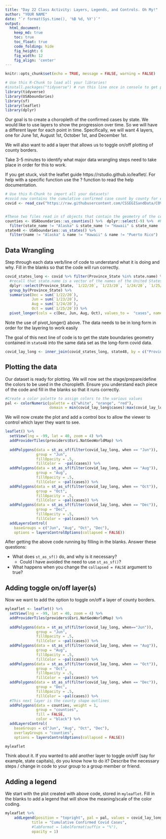 ```yaml
---
title: "Day 22 Class Activity: Layers, Legends, and Controls. Oh My!"
author: "YOUR NAME"
date: "`r format(Sys.time(), '%B %d, %Y')`"
output:
  html_document:  
    keep_md: true
    toc: true
    toc_float: true
    code_folding: hide
    fig_height: 6
    fig_width: 12
    fig_align: 'center'
---
```


```r
knitr::opts_chunk$set(echo = TRUE, message = FALSE, warning = FALSE)
```

```r
# Use this R-Chunk to load all your libraries!
#install.packages("tidyverse") # run this line once in console to get package
library(tidyverse)
library(USAboundaries)
library(sf)
library(leaflet)
library(dplyr)
```


Our goal is to create a choropleth of the confirmed cases by state. We would like to use layers to show the progression over time. So we will have a different layer for each point in time. Specifically, we will want 4 layers, one for June 1st, August 1st, October 1st, and December 1st. 

We will also want to add a layer that allows us to toggle on/off plotting of county borders.


Take 3-5 minutes to identify what major data wrangling steps need to take place in order for this to work.

If you get stuck, visit the leaflet guide https://rstudio.github.io/leaflet/. For help with a specific function use the ? function to read the help documentation. 


```r
# Use this R-Chunk to import all your datasets!
#covid now contains the cumulative confirmed case count by county for every day since the start of the pandemic
covid <- read_csv("https://raw.githubusercontent.com/CSSEGISandData/COVID-19/master/csse_covid_19_data/csse_covid_19_time_series/time_series_covid19_confirmed_US.csv")


#These two files read in sf objects that contain the geometry of the counties and states respectively
counties <- USAboundaries::us_counties() %>%  dplyr::select(-9) %>%  #Removing the 9th column because it has the same name as another column, 'state_name'
  filter(state_name != "Alaska" & state_name != "Hawaii" & state_name != "Puerto Rico")
state48 <- USAboundaries::us_states() %>%  
  filter(name != "Alaska" & name != "Hawaii" & name != "Puerto Rico")
```

## Data Wrangling

Step through each data verb/line of code to understand what it is doing and why.
Fill in the blanks so that the code will run correctly.

```r
covid_states_long <- covid %>% filter(Province_State %in% state.name) %>% 
  #recall that state.name is a vector of the names of the United States that comes built in to base R.
  dplyr::select(Province_State, `1/22/20`, `1/23/20`, `1/24/20`, `1/25/20`) %>% 
  group_by(Province_State) %>% 
  summarise(Dec = sum(`1/22/20`),
            Jun = sum(`1/23/20`),
            Aug = sum(`1/24/20`),
            Oct = sum(`1/25/20`)) %>% 
  pivot_longer(cols = c(Dec, Jun, Aug, Oct), values_to =  "cases", names_to = "when")
```

Note the use of pivot_longer() above. The data needs to be in long form in order for the layering to work easily

The goal of this next line of code is to get the state boundaries geometry contained in `state48` into the same data set as the long-form covid data.

```r
covid_lay_long <- inner_join(covid_states_long, state48, by = c("Province_State" = "name"))
```

## Plotting the data

Our dataset is ready for plotting. We will now set the stage/prepare/define the colors to be used in the choropleth. Ensure you understand each piece of the code and fill in the blanks so that it runs correctly.

```r
#Create a color palette to assign colors to the various values
pal <- colorNumeric(palette = c("white", "orange", "red"),
                    domain = min(covid_lay_long$cases):max(covid_lay_long$cases))
```

We will now create the plot and add a control box to allow the viewer to control which layer they want to see.

```r
leaflet() %>% 
  setView(lng = -99, lat = 40, zoom = 4) %>% 
  addProviderTiles(providers$Esri.NatGeoWorldMap) %>%
  
  addPolygons(data = st_as_sf(filter(covid_lay_long, when == "Jun")),
              group = "Jun",
              fillOpacity = .5,
              fillColor =  ~pal(cases)) %>% 
  addPolygons(data = st_as_sf(filter(covid_lay_long, when == "Aug")),
              group = "Aug",
              fillOpacity = .5,
              fillColor = ~pal(cases)) %>% 
  addPolygons(data = st_as_sf(filter(covid_lay_long, when == "Oct")),
              group = "Oct",
              fillOpacity = .5,
              fillColor = ~pal(cases)) %>% 
  addPolygons(data = st_as_sf(filter(covid_lay_long, when == "Dec")),
              group = "Dec",
              fillOpacity = .5,
              fillColor = ~pal(cases)) %>% 
  addLayersControl(
    baseGroups = c("Jun", "Aug", "Oct", "Dec"),
    options = layersControlOptions(collapsed = FALSE)) 
```

After getting the above code running by filling in the blanks. Answer these questions:

-   What does `st_as_sf()` do, and why is it necessary?
    -   Could I have avoided the need to use `st_as_sf()`?
-   What happens when you change the `collapsed = FALSE` argument to true?


## Adding toggle on/off layer(s)

Now we want to add the option to toggle on/off a layer of county borders.

```r
myleaflet <- leaflet() %>% 
  setView(lng = -99, lat = 40, zoom = 4) %>% 
  addProviderTiles(providers$Esri.NatGeoWorldMap) %>%
  
  addPolygons(data = st_as_sf(filter(covid_lay_long, when=="Jun")),
              group = "Jun",
              fillOpacity = .5,
              fillColor = ~pal(cases)) %>% 
  addPolygons(data = st_as_sf(filter(covid_lay_long, when == "Aug")),
              group = "Aug",
              fillOpacity = .5,
              fillColor = ~pal(cases)) %>% 
  addPolygons(data = st_as_sf(filter(covid_lay_long, when == "Oct")),
              group = "Oct",
              fillOpacity = .5,
              fillColor = ~pal(cases)) %>% 
  addPolygons(data = st_as_sf(filter(covid_lay_long, when == "Dec")),
              group = "Dec",
              fillOpacity = .5,
              fillColor = ~pal(cases)) %>% 
  #This next layer is the county shape outlines
  addPolygons(data = counties, weight = 1,
              group = "counties",
              fill = FALSE, 
              color = "black") %>% 
  addLayersControl(
    baseGroups = c("Jun", "Aug", "Oct", "Dec"),
    overlayGroups = "counties",
    options = layersControlOptions(collapsed = FALSE))

myleaflet
```

Think about it. If you wanted to add another layer to toggle on/off  (say for example, state capitals), do you know how to do it? Describe the necessary steps / change in code to your group to a group member or friend.

## Adding a legend

We start with the plot created with above code, stored in `myleaflet`. Fill in the blanks to add a legend that will show the meaning/scale of the color coding.

```r
myleaflet %>% 
    addLegend(position = "topright", pal = pal, values = covid_lay_long$cases,
            title = "Cumulative Confirmed Covid Cases",
            #labFormat = labelFormat(suffix = "%"),
            opacity = 1)
```


